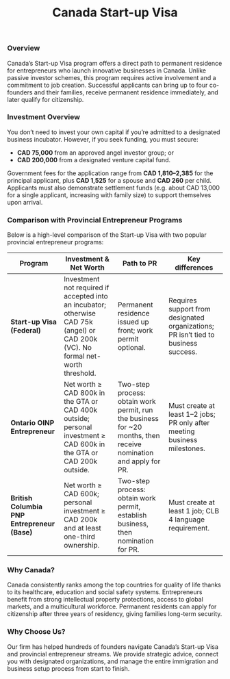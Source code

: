 ﻿---
program: startupvisa
vertical: residency
kind: program
title: Canada Start-up Visa
country: Canada
countrySlug: canada
programSlug: startupvisa
tagline: Build an innovative company in Canada and earn permanent residence.
minInvestment: 12543687
currency: CAD
timelineMonths: 40
tags:
  ["entrepreneur", "founder", "PR-route", "angel investor", "venture capital"]

heroImage: "/images/residency/canada-residency-by-investment.png"
heroVideo: "/images/personal/video/sample.mp4" # optional
heroPoster: "/images/countries/canada-hero-poster.jpg" # optional

brochure: "/images/citizenship/antigua/antigua.pdf"

# NEW — drives the Prices section
prices:
  - label: Government application fees (principal applicant)
    amount: 1810
    when: On application
    notes: Plus biometrics fee if applicable
  - label: Spouse fee
    amount: 1525
    when: On application
  - label: Dependent child fee (per child)
    amount: 260
    when: On application
  - label: Business incubator program fee
    amount: 0
    notes: Only if accepted by a designated incubator
  - label: Our advisory fee
    amount: 0
    notes: Quoted after initial consult

# Optional — appears below prices
proofOfFunds:
  - label: Single applicant
    amount: 13000
  - label: Couple
    amount: 16000
  - label: Each additional child
    amount: 3600
    notes: Add to the couple figure

# Optional — “Not a fit?” box
disqualifiers:
  - You do not have an innovative business idea or MVP.
  - You cannot meet CLB 5 in English or French.
  - You are unwilling to participate in a designated incubator/VC/angel process.

# quickCheck, benefits, requirements, processSteps, faq remain as you had them…

investmentOptions:
  - type: "Angel investor"
    amount: 75000
    description: "Secure at least CAD 75,000 funding from a designated angel investor group to qualify."
  - type: "Venture capital"
    amount: 200000
    description: "Raise at least CAD 200,000 from a designated venture capital fund."
  - type: "Business incubator"
    amount: 0
    description: "No capital needed if accepted into a designated business incubator; you must still cover settlement funds."

benefits:
  - Permanent residence for you and eligible family members.
  - Optional open work permit to build your business in Canada.
  - Access to Canada’s healthcare, education and social safety net.
  - Path to citizenship after three years of permanent residency.

requirements:
  - Qualifying innovative business idea.
  - Letter of support from a designated organization (angel investor, venture capital fund or incubator).
  - Language proficiency of CLB 5 in English or French.
  - Proof of settlement funds to support yourself and dependents.

# 👇 NEW: program-specific quick check (drives component visibility)
quickCheck:
  questions:
    - id: "innovative"
      label: "Innovative business or start-up idea?"
      desc: "Your idea shows innovation or a defensible advantage."
    - id: "clb5"
      label: "English/French at CLB 5 or higher?"
      desc: "Approx. IELTS General 5 or TEF/TCF at CLB 5."
    - id: "funds"
      label: "Settlement funds available?"
      desc: "Proof of funds to support yourself/family after arrival."
  policy:
    type: "all"
  verdict:
    successTitle: "Likely eligible"
    successText: "You likely meet the core criteria — speak to our advisor to confirm."
    cautionTitle: "Possibly eligible"
    cautionText: "You may still qualify via an incubator or alternate stream — let’s review your case."
  ctas:
    primaryHref: "/PersonalBooking"
    primaryText: "Book a Free Consultation"
    secondaryHref: "/residency/eligibility"
    secondaryText: "Full eligibility checker"

processSteps:
  - title: Secure support
    description: Pitch your business to a designated Canadian venture capital fund, angel investor group or business incubator and obtain a letter of support.
  - title: Prepare application
    description: Gather documents, language test results and settlement fund evidence; file a permanent residence application with IRCC.
  - title: Optional work permit
    description: Apply for an open work permit to start operating your business while the PR application is processed.
  - title: Permanent residence & settlement
    description: Once your application is approved, land in Canada as a permanent resident. After three years of residence you can apply for citizenship.

faq:
  - q: How much do I need to invest?
    a: There is no fixed minimum if you are accepted by a business incubator. If you raise funds, the minimum is CAD 75,000 from an angel investor group or CAD 200,000 from a venture capital fund.
  - q: What are the application fees?
    a: Government processing fees range from CAD 1,810 to CAD 2,385 plus CAD 1,525 for a spouse and CAD 260 per dependent child.
  - q: How long does it take?
    a: Processing times are currently around 40–52 months.

seo:
  title: "Canada Start-up Visa Program – Investment & Eligibility"
  description: >
    Learn about Canada’s Start-up Visa: investment options, eligibility requirements,
    processing times and benefits. Compare it with provincial entrepreneur programs.
---

### Overview

Canada’s Start-up Visa program offers a direct path to permanent residence for entrepreneurs who launch innovative businesses in Canada. Unlike passive investor schemes, this program requires active involvement and a commitment to job creation. Successful applicants can bring up to four co-founders and their families, receive permanent residence immediately, and later qualify for citizenship.

### Investment Overview

You don’t need to invest your own capital if you’re admitted to a designated business incubator. However, if you seek funding, you must secure:

- **CAD 75,000** from an approved angel investor group; or
- **CAD 200,000** from a designated venture capital fund.

Government fees for the application range from **CAD 1,810–2,385** for the principal applicant, plus **CAD 1,525** for a spouse and **CAD 260** per child. Applicants must also demonstrate settlement funds (e.g. about CAD 13,000 for a single applicant, increasing with family size) to support themselves upon arrival.

### Comparison with Provincial Entrepreneur Programs

Below is a high-level comparison of the Start-up Visa with two popular provincial entrepreneur programs:

| Program                                      | Investment & Net Worth                                                                                                            | Path to PR                                                                                                       | Key differences                                                                    |
| -------------------------------------------- | --------------------------------------------------------------------------------------------------------------------------------- | ---------------------------------------------------------------------------------------------------------------- | ---------------------------------------------------------------------------------- |
| **Start-up Visa (Federal)**                  | Investment not required if accepted into an incubator; otherwise CAD 75k (angel) or CAD 200k (VC). No formal net-worth threshold. | Permanent residence issued up front; work permit optional.                                                       | Requires support from designated organizations; PR isn’t tied to business success. |
| **Ontario OINP Entrepreneur**                | Net worth ≥ CAD 800k in the GTA or CAD 400k outside; personal investment ≥ CAD 600k in the GTA or CAD 200k outside.               | Two-step process: obtain work permit, run the business for ~20 months, then receive nomination and apply for PR. | Must create at least 1–2 jobs; PR only after meeting business milestones.          |
| **British Columbia PNP Entrepreneur (Base)** | Net worth ≥ CAD 600k; personal investment ≥ CAD 200k and at least one-third ownership.                                            | Two-step process: obtain work permit, establish business, then nomination for PR.                                | Must create at least 1 job; CLB 4 language requirement.                            |

### Why Canada?

Canada consistently ranks among the top countries for quality of life thanks to its healthcare, education and social safety systems. Entrepreneurs benefit from strong intellectual property protections, access to global markets, and a multicultural workforce. Permanent residents can apply for citizenship after three years of residency, giving families long-term security.

### Why Choose Us?

Our firm has helped hundreds of founders navigate Canada’s Start-up Visa and provincial entrepreneur streams. We provide strategic advice, connect you with designated organizations, and manage the entire immigration and business setup process from start to finish.
